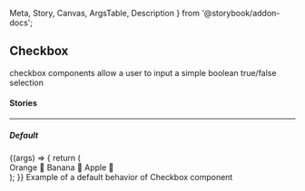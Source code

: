   Meta,
  Story,
  Canvas,
  ArgsTable,
  Description
} from '@storybook/addon-docs';

<Meta title="Components/Checkbox" component={Checkbox} />

## Checkbox

<p
  style={{
    color: 'white',
    padding: '10px',
    fontWeight: 'bold',
    borderRadius: '4px',
    backgroundColor: '#1B5193'
  }}
>
  checkbox components allow a user to input a simple boolean true/false
  selection
</p>

#### Stories

<hr />

##### Default

<Canvas>
  <Story name="Default" inline={false}>
    {(args) => {
      return (
        <div style={{ display: 'flex' }}>
          <Checkbox style={{ color: 'red' }}>
            Orange
            <span aria-hidden>🍊</span>
          </Checkbox>
          <Checkbox indeterminate style={{ color: 'red' }}>
            Banana
            <span aria-hidden>🍌</span>
          </Checkbox>
          <Checkbox indeterminate>
            Apple
            <span aria-hidden>🍎</span>
          </Checkbox>
        </div>
      );
    }}
  </Story>
</Canvas>

<Description story="Default">
  Example of a default behavior of Checkbox component
</Description>

<ArgsTable story="Default" />

